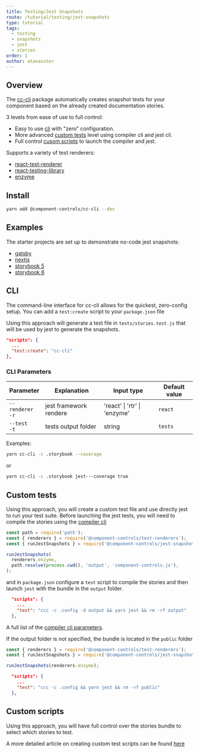 ```yaml
---
title: Testing/Jest Snapshots
route: /tutorial/testing/jest-snapshots
type: tutorial
tags:
  - testing
  - snapshots
  - jest
  - stories
order: 1
author: atanasster
---
```


## Overview

The [cc-cli](https://github.com/ccontrols/component-controls/tree/master/plugins/cc-cli) package automatically creates snapshot tests for your component based on the already created documentation stories.

3 levels from ease of use to full control:

- Easy to use [cli](#cli) with "zero" configuration.
- More advanced [custom tests](#custom-tests) level using compiler cli and jest cli.
- Full control [cusom scripts](/blogs/custom-test-runners) to launch the compiler and jest.

Supports a variety of test renderers:

- [react-test-renderer](https://reactjs.org/docs/test-renderer.html)
- [react-testing-library](https://testing-library.com/docs/react-testing-library/intro)
- [enzyme](https://enzymejs.github.io/enzyme/)

## Install

```sh
yarn add @component-controls/cc-cli --dev
```

## Examples

The starter projects are set up to demonstrate no-code jest snapshots:

- [gatsby](https://github.com/ccontrols/gatsby-controls-starter/blob/e177388e990479d6b7b098beb6cc0aa4789c1ea1/package.json#L9)
- [nextjs](https://github.com/ccontrols/nextjs-controls-starter/blob/cb24475032f69b3f45cfdd54ace8dce7b1896f6e/package.json#L29)
- [storybook 5](https://github.com/ccontrols/storybook-5-controls-starter/blob/efed8a95c2a5986990e85805d35a5d753cf5fa85/package.json#L9)
- [storybook 6](https://github.com/ccontrols/storybook-6-controls-starter/blob/6798935d712a38b66a99650d9002dd4b7394b581/package.json#L9)

## CLI

The command-line interface for cc-cli allows for the quickest, zero-config setup. You can add a `test:create` script to your `package.json` file

Using this approach will generate a test file in `tests/stories.test.js` that will be used by jest to generate the snapshots.

```js:title=package.json
"scripts": {
  ...
  "test:create": "cc-cli"
},
```

### CLI Parameters

| Parameter             | Explanation            | Input type                   | Default value |
| --------------------- | ---------------------- | ---------------------------- | ------------- |
| `--renderer`<br/>`-r` | jest framework rendere | 'react' \| 'rtr' \| 'enzyme' | `react`       |
| `--test`<br/>`-t`     | tests output folder    | string                       | `tests`       |

Examples:

```sh
yarn cc-cli -c .storybook --coverage
```

or

```sh
yarn cc-cli -c .storybook jest---coverage true
```

## Custom tests

Using this approach, you will create a custom test file and use directly jest to run your test suite. Before launching the jest tests, you will need to compile the stories using the [compiler cli](/tutorial/reference/cli)

```js:title=stories.test.js
const path = require('path');
const { renderers } = require('@component-controls/test-renderers');
const { runJestSnapshots } = require('@component-controls/jest-snapshots');

runJestSnapshots(
  renderers.enzyme,
  path.resolve(process.cwd(), 'output', 'component-controls.js'),
);
```

and in `package.json` configure a `test` script to compile the stories and then launch `jest` with the bundle in the `output` folder.

```js:title=package.json
  "scripts": {
    ...
    "test": "ccc -c .config -d output && yarn jest && rm -rf output"
  },
```

A full list of the [compiler cli parameters](/tutorial/reference/cli#parameters).

If the output folder is not specified, the bundle is located in the `public` folder

```js:title=stories.test.js
const { renderers } = require('@component-controls/test-renderers');
const { runJestSnapshots } = require('@component-controls/jest-snapshots');

runJestSnapshots(renderers.enzyme);
```

```js:title=package.json
  "scripts": {
    ...
    "test": "ccc -c .config && yarn jest && rm -rf public"
  },
```

## Custom scripts

Using this approach, you will have full control over the stories bundle to select which stories to test.

A more detailed article on creating custom test scripts can be found [here](/blogs/custom-test-runners)
